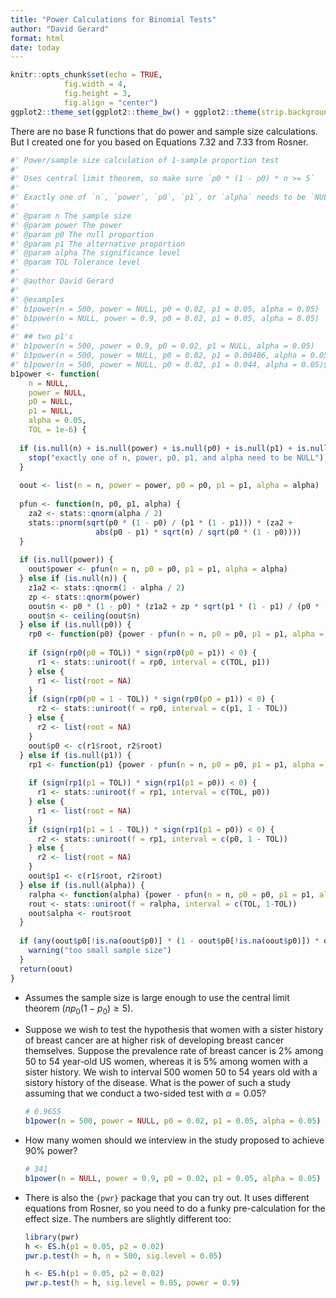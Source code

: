 ```yaml
---
title: "Power Calculations for Binomial Tests"
author: "David Gerard"
format: html
date: today
---
```


```r
knitr::opts_chunk$set(echo = TRUE, 
            fig.width = 4, 
            fig.height = 3, 
            fig.align = "center")
ggplot2::theme_set(ggplot2::theme_bw() + ggplot2::theme(strip.background = ggplot2::element_rect(fill = "white")))
```


There are no base R functions that do power and sample size calculations. But I created one for you based on Equations 7.32 and 7.33 from Rosner.

```r
#' Power/sample size calculation of 1-sample proportion test
#' 
#' Uses central limit theorem, so make sure `p0 * (1 - p0) * n >= 5`
#' 
#' Exactly one of `n`, `power`, `p0`, `p1`, or `alpha` needs to be `NULL`.
#' 
#' @param n The sample size
#' @param power The power
#' @param p0 The null proportion
#' @param p1 The alternative proportion
#' @param alpha The significance level
#' @param TOL Tolerance level
#' 
#' @author David Gerard
#' 
#' @examples
#' b1power(n = 500, power = NULL, p0 = 0.02, p1 = 0.05, alpha = 0.05)
#' b1power(n = NULL, power = 0.9, p0 = 0.02, p1 = 0.05, alpha = 0.05)
#' 
#' ## two p1's
#' b1power(n = 500, power = 0.9, p0 = 0.02, p1 = NULL, alpha = 0.05)
#' b1power(n = 500, power = NULL, p0 = 0.02, p1 = 0.00406, alpha = 0.05)$power
#' b1power(n = 500, power = NULL, p0 = 0.02, p1 = 0.044, alpha = 0.05)$power
b1power <- function(
    n = NULL, 
    power = NULL,
    p0 = NULL,
    p1 = NULL, 
    alpha = 0.05,
    TOL = 1e-6) {
  
  if (is.null(n) + is.null(power) + is.null(p0) + is.null(p1) + is.null(alpha) != 1) {
    stop("exactly one of n, power, p0, p1, and alpha need to be NULL")
  }
  
  oout <- list(n = n, power = power, p0 = p0, p1 = p1, alpha = alpha)
  
  pfun <- function(n, p0, p1, alpha) {
    za2 <- stats::qnorm(alpha / 2)
    stats::pnorm(sqrt(p0 * (1 - p0) / (p1 * (1 - p1))) * (za2 +
                   abs(p0 - p1) * sqrt(n) / sqrt(p0 * (1 - p0))))
  }
  
  if (is.null(power)) {
    oout$power <- pfun(n = n, p0 = p0, p1 = p1, alpha = alpha)
  } else if (is.null(n)) {
    z1a2 <- stats::qnorm(1 - alpha / 2)
    zp <- stats::qnorm(power)
    oout$n <- p0 * (1 - p0) * (z1a2 + zp * sqrt(p1 * (1 - p1) / (p0 * (1 - p0))))^2 / (p1 - p0)^2
    oout$n <- ceiling(oout$n)
  } else if (is.null(p0)) {
    rp0 <- function(p0) {power - pfun(n = n, p0 = p0, p1 = p1, alpha = alpha)}
    
    if (sign(rp0(p0 = TOL)) * sign(rp0(p0 = p1)) < 0) {
      r1 <- stats::uniroot(f = rp0, interval = c(TOL, p1))
    } else {
      r1 <- list(root = NA)
    }
    if (sign(rp0(p0 = 1 - TOL)) * sign(rp0(p0 = p1)) < 0) {
      r2 <- stats::uniroot(f = rp0, interval = c(p1, 1 - TOL))
    } else {
      r2 <- list(root = NA)
    }
    oout$p0 <- c(r1$root, r2$root)  
  } else if (is.null(p1)) {
    rp1 <- function(p1) {power - pfun(n = n, p0 = p0, p1 = p1, alpha = alpha)}
    
    if (sign(rp1(p1 = TOL)) * sign(rp1(p1 = p0)) < 0) {
      r1 <- stats::uniroot(f = rp1, interval = c(TOL, p0))
    } else {
      r1 <- list(root = NA)
    }
    if (sign(rp1(p1 = 1 - TOL)) * sign(rp1(p1 = p0)) < 0) {
      r2 <- stats::uniroot(f = rp1, interval = c(p0, 1 - TOL))
    } else {
      r2 <- list(root = NA)
    }
    oout$p1 <- c(r1$root, r2$root)  
  } else if (is.null(alpha)) {
    ralpha <- function(alpha) {power - pfun(n = n, p0 = p0, p1 = p1, alpha = alpha)}
    rout <- stats::uniroot(f = ralpha, interval = c(TOL, 1-TOL))
    oout$alpha <- rout$root
  }
  
  if (any(oout$p0[!is.na(oout$p0)] * (1 - oout$p0[!is.na(oout$p0)]) * oout$n < 5)) {
    warning("too small sample size")
  }
  return(oout)
}
```

- Assumes the sample size is large enough to use the central limit theorem ($np_0(1-p_0) \geq 5$).

-   Suppose we wish to test the hypothesis that women with a sister history of breast cancer are at higher risk of developing breast cancer themselves. Suppose the prevalence rate of breast cancer is 2% among 50 to 54 year-old US women, whereas it is 5% among women with a sister history. We wish to interval 500 women 50 to 54 years old with a sistory history of the disease. What is the power of such a study assuming that we conduct a two-sided test with $\alpha = 0.05$?

    ```r
    # 0.9655
    b1power(n = 500, power = NULL, p0 = 0.02, p1 = 0.05, alpha = 0.05)
    ```

-   How many women should we interview in the study proposed to achieve 90% power?

    ```r
    # 341
    b1power(n = NULL, power = 0.9, p0 = 0.02, p1 = 0.05, alpha = 0.05)
    ```

-   There is also the `{pwr}` package that you can try out. It uses different equations from Rosner, so you need to do a funky pre-calculation for the effect size. The numbers are slightly different too:

    ```r
    library(pwr)
    h <- ES.h(p1 = 0.05, p2 = 0.02)
    pwr.p.test(h = h, n = 500, sig.level = 0.05)
    ```
    
    ```r
    h <- ES.h(p1 = 0.05, p2 = 0.02)
    pwr.p.test(h = h, sig.level = 0.05, power = 0.9)
    ```
